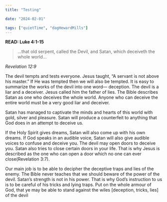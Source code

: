 ```yaml
---
title: "Testing"

date: "2024-02-01"

tags: ["quietTime", "dagHewardMills"]
---
```


**READ: Luke 4:1-15**

> ...that old serpent, called the Devil, and Satan, which deceiveth the whole world...

_Revelation 12:9_

The devil tempts and tests everyone. Jesus taught, “A servant is not above his master.” If He was tempted then we will also be tempted. It is easy to summarize the works of the devil into one word— deception. The devil is a liar and a deceiver. Jesus called him the father of lies. The Bible describes Satan as one who deceives the whole world. Anyone who can deceive the entire world must be a very good liar and deceiver.

Satan has managed to captivate the minds and hearts of this world with gold, silver and pleasure. Satan will produce a counterfeit to anything that God does in an attempt to deceive us.

If the Holy Spirit gives dreams, Satan will also come up with his own dreams. If God speaks in an audible voice, Satan will also give audible voices to confuse and deceive you. The devil may open doors to deceive you. Satan also tries to close certain doors in your life. That is why Jesus is described as the one who can open a door which no one can ever close(Revelation 3:7).

Our main job is to be able to decipher the deceptive traps and lies of the enemy. The Bible never teaches that we should beware of the power of the devil. Satan’s strength is not in his power. That is why God’s instruction to us is to be careful of his tricks and lying traps. Put on the whole armour of God, that ye may be able to stand against the wiles [deception, tricks, lies] of the devil
